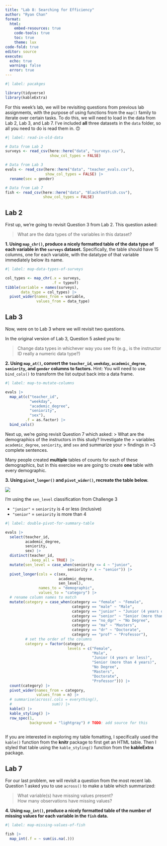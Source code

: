 ```yaml
---
title: "Lab 8: Searching for Efficiency"
author: "Ryan Chan"
format: 
  html:  
    embed-resources: true
    code-tools: true
    toc: true
    theme: lux
code-fold: true
editor: source
execute: 
  echo: true
  warning: false
  error: true
---
```


```r
#| label: pacakges

library(tidyverse)
library(kableExtra)
```

For this week's lab, we will be revisiting questions from previous lab
assignments, with the purpose of using functions from the `map()` family to 
iterate over certain tasks. To do this, we will need to load in the data from 
Lab 2, Lab 3, and Lab 7. I've included **all** three datasets in the `data`
folder, so all you need to do is read them in. 🙃 

```r
#| label: read-in-old-data

# Data from Lab 2
surveys <- read_csv(here::here("data", "surveys.csv"),
                    show_col_types = FALSE)

# Data from Lab 3
evals <- read_csv(here::here("data", "teacher_evals.csv"),
                  show_col_types = FALSE) |> 
  rename(sex = gender)

# Data from Lab 7
fish <- read_csv(here::here("data", "BlackfootFish.csv"),
                 show_col_types = FALSE)
```

## Lab 2

First up, we're going to revisit Question 3 from Lab 2. This question asked:

> What are the data types of the variables in this dataset?

**1. Using `map_chr()`, produce a nicely formatted table of the data type of each variable in the `surveys` dataset.** Specifically, the table should have 15 columns, one for
each variable, with the datatype of that variable immediately below its name. 

```r
#| label: map-data-types-of-surveys

col_types <- map_chr(.x = surveys,
                     .f = typeof)
tibble(variable = names(surveys),
       data_type = col_types) |>
  pivot_wider(names_from = variable,
              values_from = data_type)
```

## Lab 3

Now, were on to Lab 3 where we will revisit two questions. 

In the original version of Lab 3, Question 5 asked you to:

> Change data types in whichever way you see fit (e.g., is the instructor ID
> really a numeric data type?)

**2. Using `map_at()`, convert the `teacher_id`, `weekday`, `academic_degree`, `seniority`, and `gender` columns to factors.** Hint: You will need to use `bind_cols()` to transform the 
list output back into a data frame. 

```r
#| label: map-to-mutate-columns

evals |>
  map_at(c("teacher_id",
           "weekday",
           "academic_degree",
           "seniority",
           "sex"),
         .f = as.factor) |>
  bind_cols()
```

Next up, we're going revisit Question 7 which asked:
> What are the demographics of the instructors in this study? Investigate the
> variables `academic_degree`, `seniority`, and `sex` and summarize your
> findings in ~3 complete sentences.

Many people created **multiple** tables of counts for each of these
demographics, but in this exercise we are going to create **one** table with 
every demographic.

**3. Using `pivot_longer()` and `pivot_wider()`, recreate the table below.** 

![](images/lab-8-table-to-recreate.png)

::: {.callout-tip}
I'm using the `sen_level` classification from Challenge 3

- `"junior"` = `seniority` is 4 or less (inclusive)
- `"senior"` = `seniority` is more than 4 
:::

```r
#| label: double-pivot-for-summary-table

evals |>
  select(teacher_id,
         academic_degree,
         seniority,
         sex) |>
  distinct(teacher_id,
           .keep_all = TRUE) |>
  mutate(sen_level = case_when(seniority <= 4 ~ "junior",
                            seniority > 4 ~ "senior")) |>
  pivot_longer(cols = c(sex,
                        academic_degree,
                        sen_level),
               names_to = "demographic",
               values_to = "category") |>
  # rename column names to match
  mutate(category = case_when(category == "female" ~ "Female",
                              category == "male" ~ "Male",
                              category == "junior" ~ "Junior (4 years or less)",
                              category == "senior" ~ "Senior (more than 4 years)",
                              category == "no_dgr" ~ "No Degree",
                              category == "ma" ~ "Masters",
                              category == "dr" ~ "Doctorate",
                              category == "prof" ~ "Professor"),
         # set the order of the columns
         category = factor(category,
                            levels = c("Female",
                                       "Male",
                                       "Junior (4 years or less)",
                                       "Senior (more than 4 years)",
                                       "No Degree",
                                       "Masters",
                                       "Doctorate",
                                       "Professor"))) |>
  count(category) |>
  pivot_wider(names_from = category,
              values_from = n) |>
  # summarise(across(.cols = everything(),
  #                  sum)) |>
  kable() |>
  kable_styling() |>
  row_spec(1,
           background = "lightgray") # TODO: add source for this
  
```

::: {.callout-tip}
If you are interested in exploring my table fomatting, I specifically used the 
`kable()` function from the **knitr** package to first get an HTML table. Then
I styled that table using the `kable_styling()` function from the **kableExtra**
package. 
:::

## Lab 7

For our last problem, we will revisit a question from the most recent lab. 
Question 1 asked you to use `across()` to make a table which summarized: 

> What variable(s) have missing values present?  
> How many observations have missing values?

**4. Using `map_int()`, produce a nicely formatted table of the number of missing values for each variable in the `fish` data.** 

```r
#| label: map-missing-values-of-fish

fish |> 
  map_int(.f = ~ sum(is.na(.)))
```

